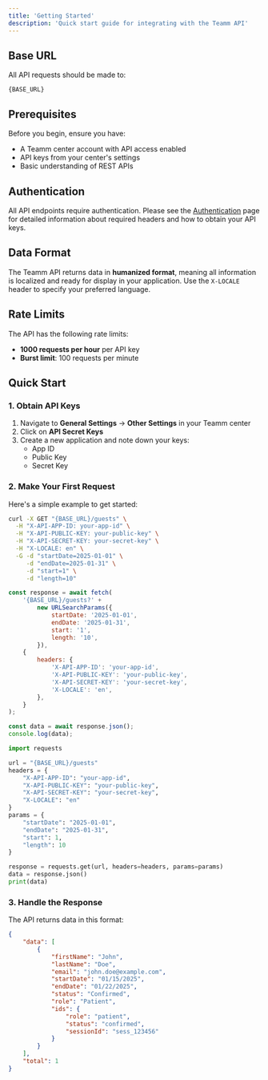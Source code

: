 ```yaml
---
title: 'Getting Started'
description: 'Quick start guide for integrating with the Teamm API'
---
```



## Base URL

All API requests should be made to:

```
{BASE_URL}
```

## Prerequisites

Before you begin, ensure you have:

-   A Teamm center account with API access enabled
-   API keys from your center's settings
-   Basic understanding of REST APIs

## Authentication

All API endpoints require authentication. Please see the [Authentication](/api-reference/authentication) page for detailed information about required headers and how to obtain your API keys.

## Data Format

The Teamm API returns data in **humanized format**, meaning all information is localized and ready for display in your application. Use the `X-LOCALE` header to specify your preferred language.

## Rate Limits

The API has the following rate limits:

-   **1000 requests per hour** per API key
-   **Burst limit**: 100 requests per minute

## Quick Start

### 1. Obtain API Keys

1. Navigate to **General Settings** → **Other Settings** in your Teamm center
2. Click on **API Secret Keys**
3. Create a new application and note down your keys:
    - App ID
    - Public Key
    - Secret Key

### 2. Make Your First Request

Here's a simple example to get started:

<CodeGroup>

```bash cURL
curl -X GET "{BASE_URL}/guests" \
  -H "X-API-APP-ID: your-app-id" \
  -H "X-API-PUBLIC-KEY: your-public-key" \
  -H "X-API-SECRET-KEY: your-secret-key" \
  -H "X-LOCALE: en" \
  -G -d "startDate=2025-01-01" \
     -d "endDate=2025-01-31" \
     -d "start=1" \
     -d "length=10"
```

```javascript JavaScript
const response = await fetch(
	'{BASE_URL}/guests?' +
		new URLSearchParams({
			startDate: '2025-01-01',
			endDate: '2025-01-31',
			start: '1',
			length: '10',
		}),
	{
		headers: {
			'X-API-APP-ID': 'your-app-id',
			'X-API-PUBLIC-KEY': 'your-public-key',
			'X-API-SECRET-KEY': 'your-secret-key',
			'X-LOCALE': 'en',
		},
	}
);

const data = await response.json();
console.log(data);
```

```python Python
import requests

url = "{BASE_URL}/guests"
headers = {
    "X-API-APP-ID": "your-app-id",
    "X-API-PUBLIC-KEY": "your-public-key",
    "X-API-SECRET-KEY": "your-secret-key",
    "X-LOCALE": "en"
}
params = {
    "startDate": "2025-01-01",
    "endDate": "2025-01-31",
    "start": 1,
    "length": 10
}

response = requests.get(url, headers=headers, params=params)
data = response.json()
print(data)
```

</CodeGroup>

### 3. Handle the Response

The API returns data in this format:

```json
{
	"data": [
		{
			"firstName": "John",
			"lastName": "Doe",
			"email": "john.doe@example.com",
			"startDate": "01/15/2025",
			"endDate": "01/22/2025",
			"status": "Confirmed",
			"role": "Patient",
			"ids": {
				"role": "patient",
				"status": "confirmed",
				"sessionId": "sess_123456"
			}
		}
	],
	"total": 1
}
```
